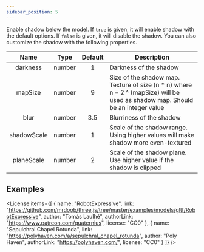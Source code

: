 ```yaml
---
sidebar_position: 5
---
```



<OptionDescriptor type="boolean | ShadowOptions" defaultVal="true" />

Enable shadow below the model.
If `true` is given, it will enable shadow with the default options.
If `false` is given, it will disable the shadow.
You can also customize the shadow with the following properties.

|Name|Type|Default|Description|
|:---:|:---:|:---:|---|
|darkness|number|1|Darkness of the shadow|
|mapSize|number|9|Size of the shadow map. Texture of size (n * n) where n = 2 ^ (mapSize) will be used as shadow map. Should be an integer value|
|blur|number|3.5|Blurriness of the shadow|
|shadowScale|number|1|Scale of the shadow range. Using higher values will make shadow more even-textured|
|planeScale|number|2|Scale of the shadow plane. Use higher value if the shadow is clipped|

## Examples
<div className="columns">
  <div className="column">
    <View3D
      src="/egjs-view3d/model/RobotExpressive.glb"
      envmap="/egjs-view3d/texture/sepulchral_chapel_rotunda_1k.hdr"
      shadow={true}
      showExampleCode />
  </div>
  <div className="column">
    <View3D
      src="/egjs-view3d/model/RobotExpressive.glb"
      envmap="/egjs-view3d/texture/sepulchral_chapel_rotunda_1k.hdr"
      shadow={{
        darkness: 0.3,
        shadowScale: 10,
        blur: 1
      }}
      showExampleCode />
  </div>
</div>

<License items={[
  {
    name: "RobotExpressive",
    link: "https://github.com/mrdoob/three.js/tree/master/examples/models/gltf/RobotExpressive",
    author: "Tomás Laulhé",
    authorLink: "https://www.patreon.com/quaternius",
    license: "CC0"
  },
  {
    name: "Sepulchral Chapel Rotunda",
    link: "https://polyhaven.com/a/sepulchral_chapel_rotunda",
    author: "Poly Haven",
    authorLink: "https://polyhaven.com/",
    license: "CC0"
  }
]} />

